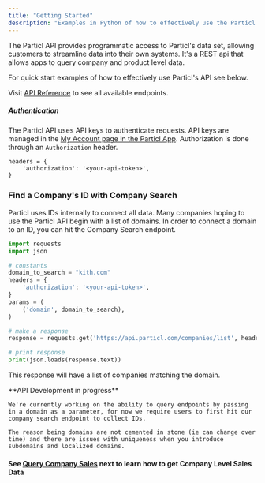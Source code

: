 ```yaml
---
title: "Getting Started"
description: "Examples in Python of how to effectively use the Particl API"
---
```


The Particl API provides programmatic access to Particl's data set, allowing customers to streamline data into their own systems. It's a REST api that allows apps to query company and product level data. 

For quick start examples of how to effectively use Particl's API see below.

Visit [API Reference](/reference) to see all available endpoints.

##### Authentication

The Particl API uses API keys to authenticate requests. API keys are managed in the [My Account page in the Particl App](https://app.particl.com/dashboard/account). Authorization is done through an `Authorization` header.

```
headers = {
    'authorization': '<your-api-token>',
}
```

### Find a Company's ID with Company Search

Particl uses IDs internally to connect all data. Many companies hoping to use the Particl API begin with a list of domains. In order to connect a domain to an ID, you can hit the Company Search endpoint.

```Python Python
import requests
import json

# constants
domain_to_search = "kith.com"
headers = {
    'authorization': '<your-api-token>',
}
params = (
    ('domain', domain_to_search),
)

# make a response
response = requests.get('https://api.particl.com/companies/list', headers=headers, params=params)

# print response
print(json.loads(response.text))
```

This response will have a list of companies matching the domain. 

<Note>
    **API Development in progress**

    We're currently working on the ability to query endpoints by passing in a domain as a parameter, for now we require users to first hit our company search endpoint to collect IDs.

    The reason being domains are not cemented in stone (ie can change over time) and there are issues with uniqueness when you introduce subdomains and localized domains.
</Note>

#### See [Query Company Sales](/docs/query-company-sales) next to learn how to get Company Level Sales Data

[](#see-query-company-sales-next-to-learn-how-to-get-company-level-sales-data)